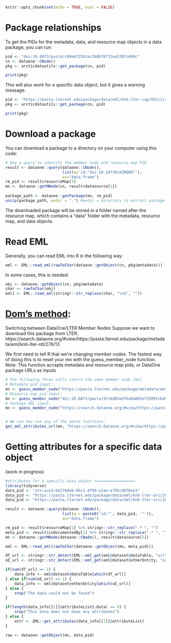 ```r
knitr::opts_chunk$set(echo = TRUE, eval = FALSE)
```

# Package relationships

To get the PIDs for the metadata, data, and resource map objects in a data package, you can run:

```r
pid <- "doi:10.6073/pasta/c89e6f25b1ac3b0bf8f13ea538fc490c"
cn <- dataone::CNode()
pkg <- arcticdatautils::get_package(cn, pid)

print(pkg)
```

This will also work for a specific data object, but it gives a warning message.

```r
pid <- "https://pasta.lternet.edu/package/data/eml/knb-lter-cap/651/1/c36ce118a59ed1508f963ea3ab5453b2"
pkg <- arcticdatautils::get_package(cn, pid)

print(pkg)
```

# Download a package

You can download a package to a directory on your computer using this code:

```r
# Use a query to identify the member node and resource map PID
result <- dataone::query(dataone::CNode(), 
                         list(q='id:"doi:10.18739/A2MQ00"'), 
                         as="data.frame")
rm_pid <- result$resourceMap[1]
mn <- dataone::getMNode(cn, result$datasource[1])
  
package_path <- dataone::getPackage(mn, rm_pid)
unzip(package_path, exdir = ".") #exdir = directory to extract package to
```

The downloaded package will be stored in a folder named after the resource map, which contains a "data" folder with the metadata, resource map, and data objects.

# Read EML

Generally, you can read EML into R in the following way:

```r
eml <- EML::read_eml(rawToChar(dataone::getObject(cn, pkg$metadata)))
```

In some cases, this is needed:

```r
obj <- dataone::getObject(cn, pkg$metadata)
char <- rawToChar(obj)
eml1 <- EML::read_eml(stringr::str_replace(char, "\n$", ""))
```

# [Dom's method](https://github.com/NCEAS/datamgmt/blob/master/vignettes/download_ADC_packages.Rmd):

Switching between DataOne/LTER Member Nodes 
Suppose we want to download this package from LTER: https://search.dataone.org/#view/https://pasta.lternet.edu/package/metadata/eml/knb-lter-ntl/276/13

We first need to tell R that we're changing member nodes. The fastest way of doing this is to reset your mn with the guess_member_node function. Note: This function accepts metadata and resource map pids, or DataOne package URLs as inputs

```r
# The following three calls return the same member node (mn)
# Metadata pid input: 
mn <- guess_member_node("https://pasta.lternet.edu/package/metadata/eml/knb-lter-ntl/276/13")
# Resource map pid input: 
mn <- guess_member_node("doi:10.6073/pasta/97c6d83a5f6a0a065ef3209fcb491b6e")
# Package URL input: 
mn <- guess_member_node("https://search.dataone.org/#view/https://pasta.lternet.edu/package/metadata/eml/knb-lter-ntl/276/13")


# We can now use any of the above functions:
get_eml_attributes_url(mn, "https://search.dataone.org/#view/https://pasta.lternet.edu/package/metadata/eml/knb-lter-ntl/276/13")
```

# Getting attributes for a specific data object
(work in progress)

```r
#attributes for a specific data object ==================
library(tidyverse)
data_pid <- "urn:uuid:84276deb-95c1-4f99-a1ae-e795cd6fbee3"
data_pid <- "https://pasta.lternet.edu/package/data/eml/knb-lter-arc/20036/8/58ea279a915035de63dd49efe5199b91"
data_pid <- "https://pasta.lternet.edu/package/data/eml/knb-lter-arc/20036/8/3d01ac18a00f43002baab41784029ca7" #no attr

result <- dataone::query(dataone::CNode(), 
                         list(q = paste0('id:"', data_pid, '"')), 
                         as="data.frame")

rm_pid <- result$resourceMap[1] %>% stringr::str_replace(".* ", "")
meta_pid <- result$isDocumentedBy[1] %>% stringr::str_replace(".* ", "")
mn <- dataone::getMNode(dataone::CNode(), result$datasource[1])

eml <- EML::read_eml(rawToChar(dataone::getObject(mn, meta_pid)))

dT_url <- stringr::str_detect(EML::eml_get(eml@dataset@dataTable, "url"), data_pid)
oE_url <- stringr::str_detect(EML::eml_get(eml@dataset@otherEntity, "url"), data_pid)

if(sum(dT_url) == 1) {
    data_info <- eml@dataset@dataTable[which(dT_url)]
} else if(sum(oE_url) == 1) {
    data_info <- eml@dataset@otherEntity[which(oE_url)]
} else {
    stop("The data could not be found")
}

if(length(data_info[[1]]@attributeList@.Data) == 0) {
    stop("This data does not have any attributes")
} else {
    attr <- EML::get_attributes(data_info[[1]]@attributeList)
}

raw <- dataone::getObject(mn, data_pid)
```

